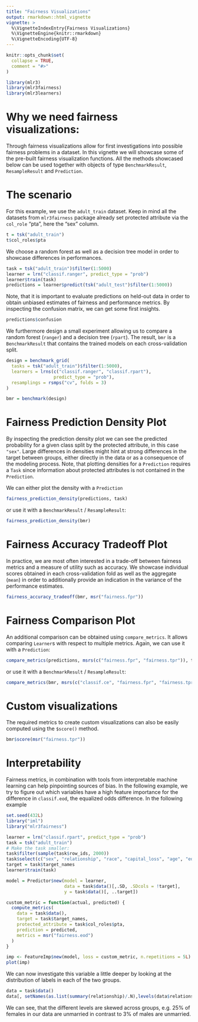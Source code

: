 ```yaml
---
title: "Fairness Visualizations"
output: rmarkdown::html_vignette
vignette: >
  %\VignetteIndexEntry{Fairness Visualizations}
  %\VignetteEngine{knitr::rmarkdown}
  %\VignetteEncoding{UTF-8}
---
```


```r
knitr::opts_chunk$set(
  collapse = TRUE,
  comment = "#>"
)
```

```r
library(mlr3)
library(mlr3fairness)
library(mlr3learners)
```

# Why we need fairness visualizations:

Through fairness visualizations allow for first investigations into possible fairness problems in a dataset.
In this vignette we will showcase some of the pre-built fairness visualization functions.
All the methods showcased below can be used together with objects of type `BenchmarkResult`, `ResampleResult` and `Prediction`.

# The scenario

For this example, we use the `adult_train` dataset.
Keep in mind all the datasets from `mlr3fairness` package already set protected attribute via the `col_role` "pta", here the "sex" column.

```r
t = tsk("adult_train")
t$col_roles$pta
```
We choose a random forest as well as a decision tree model in order to showcase differences in performances.

```r
task = tsk("adult_train")$filter(1:5000)
learner = lrn("classif.ranger", predict_type = "prob")
learner$train(task)
predictions = learner$predict(tsk("adult_test")$filter(1:5000))
```
Note, that it is important to evaluate predictions on held-out data in order to obtain unbiased estimates of fairness and performance metrics.
By inspecting the confusion matrix, we can get some first insights.

```r
predictions$confusion
```

We furthermore design a small experiment allowing us to compare a random forest (`ranger`) and a decision tree (`rpart`). The result, `bmr` is a `BenchmarkResult` that contains the trained models on each cross-validation split.


```r
design = benchmark_grid(
  tasks = tsk("adult_train")$filter(1:5000),
  learners = lrns(c("classif.ranger", "classif.rpart"),
                  predict_type = "prob"),
  resamplings = rsmps("cv", folds = 3)
)

bmr = benchmark(design)
```

# Fairness Prediction Density Plot

By inspecting the prediction density plot we can see the predicted probability for a given class split by the protected attribute, in this case `"sex"`. Large differences in densities might hint at strong differences in the target between groups, either directly in the data or as a consequence of the modeling process. Note, that plotting densities for a `Prediction`
requires a `Task` since information about protected attributes is not contained in the `Prediction`.

We can either plot the density with a `Prediction`
```r
fairness_prediction_density(predictions, task)
```

or use it with a `BenchmarkResult` / `ResampleResult`:

```r
fairness_prediction_density(bmr)
```

# Fairness Accuracy Tradeoff Plot

In practice, we are most often interested in a trade-off between fairness metrics and a measure of utility such as accuracy.
We showcase individual scores obtained in each cross-validation fold as well as the aggregate (`mean`) in order to additionally provide an indication in the variance of the performance estimates.

```r
fairness_accuracy_tradeoff(bmr, msr("fairness.fpr"))
```

# Fairness Comparison Plot

An additional comparison can be obtained using `compare_metrics`. It allows comparing `Learner`s with respect to multiple metrics.
Again, we can use it with a `Prediction`:

```r
compare_metrics(predictions, msrs(c("fairness.fpr", "fairness.tpr")), task)
```

or use it with a `BenchmarkResult` / `ResampleResult`:

```r
compare_metrics(bmr, msrs(c("classif.ce", "fairness.fpr", "fairness.tpr")))
```

# Custom visualizations

The required metrics to create custom visualizations can also be easily computed using the `$score()` method.

```r
bmr$score(msr("fairness.tpr"))
```


# Interpretability

Fairness metrics, in combination with tools from interpretable machine learning can help pinpointing sources of bias. 
In the following example, we try to figure out which variables have a high feature importance for the difference in `classif.eod`, the equalized odds difference. 
In the following example


```r
set.seed(432L)
library("iml")
library("mlr3fairness")

learner = lrn("classif.rpart", predict_type = "prob")
task = tsk("adult_train")
# Make the task smaller:
task$filter(sample(task$row_ids, 2000))
task$select(c("sex", "relationship", "race", "capital_loss", "age", "education"))
target = task$target_names
learner$train(task)

model = Predictor$new(model = learner,
                      data = task$data()[,.SD, .SDcols = !target],
                      y = task$data()[, ..target])

custom_metric = function(actual, predicted) {
  compute_metrics(
    data = task$data(),
    target = task$target_names,
    protected_attribute = task$col_roles$pta,
    prediction = predicted,
    metrics = msr("fairness.eod")
  )
}

imp <- FeatureImp$new(model, loss = custom_metric, n.repetitions = 5L)
plot(imp)
```

We can now investigate this variable a little deeper by looking at the distribution of labels in each of the two groups.

```r
data = task$data()
data[, setNames(as.list(summary(relationship)/.N),levels(data$relationship)), by = "sex"]
```

We can see, that the different levels are skewed across groups, e.g. 25\% of females in our data are unmarried in contrast to 3\% of males are unmarried.